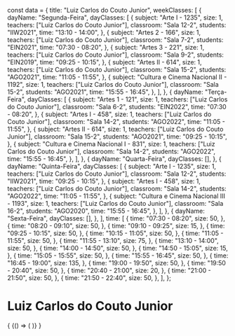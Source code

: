 const data = {
  title: "Luiz Carlos do Couto Junior",
  weekClasses: [
    {
      dayName: "Segunda-Feira",
      dayClasses: [
        {
          subject: "Arte I - 1235",
          size: 1,
          teachers: ["Luiz Carlos do Couto Junior"],
          classroom: "Sala 12-2",
          students: "IIW2021",
          time: "13:10 - 14:00",
        },
        {
          subject: "Artes 2 - 166",
          size: 1,
          teachers: ["Luiz Carlos do Couto Junior"],
          classroom: "Sala 7-2",
          students: "EIN2021",
          time: "07:30 - 08:20",
        },
        {
          subject: "Artes 3 - 221",
          size: 1,
          teachers: ["Luiz Carlos do Couto Junior"],
          classroom: "Sala 9-2",
          students: "EIN2019",
          time: "09:25 - 10:15",
        },
        {
          subject: "Artes II - 614",
          size: 1,
          teachers: ["Luiz Carlos do Couto Junior"],
          classroom: "Sala 15-2",
          students: "AGO2021",
          time: "11:05 - 11:55",
        },
        {
          subject: "Cultura e Cinema Nacional II - 1192",
          size: 1,
          teachers: ["Luiz Carlos do Couto Junior"],
          classroom: "Sala 15-2",
          students: "AGO2021",
          time: "15:55 - 16:45",
        },
      ],
    },
    {
      dayName: "Terça-Feira",
      dayClasses: [
        {
          subject: "Artes 1 - 121",
          size: 1,
          teachers: ["Luiz Carlos do Couto Junior"],
          classroom: "Sala 6-2",
          students: "EIN2022",
          time: "07:30 - 08:20",
        },
        {
          subject: "Artes I - 458",
          size: 1,
          teachers: ["Luiz Carlos do Couto Junior"],
          classroom: "Sala 14-2",
          students: "AGO2022",
          time: "11:05 - 11:55",
        },
        {
          subject: "Artes II - 614",
          size: 1,
          teachers: ["Luiz Carlos do Couto Junior"],
          classroom: "Sala 15-2",
          students: "AGO2021",
          time: "09:25 - 10:15",
        },
        {
          subject: "Cultura e Cinema Nacional I - 831",
          size: 1,
          teachers: ["Luiz Carlos do Couto Junior"],
          classroom: "Sala 14-2",
          students: "AGO2022",
          time: "15:55 - 16:45",
        },
      ],
    },
    {
      dayName: "Quarta-Feira",
      dayClasses: [],
    },
    {
      dayName: "Quinta-Feira",
      dayClasses: [
        {
          subject: "Arte I - 1235",
          size: 1,
          teachers: ["Luiz Carlos do Couto Junior"],
          classroom: "Sala 12-2",
          students: "IIW2021",
          time: "09:25 - 10:15",
        },
        {
          subject: "Artes I - 458",
          size: 1,
          teachers: ["Luiz Carlos do Couto Junior"],
          classroom: "Sala 14-2",
          students: "AGO2022",
          time: "11:05 - 11:55",
        },
        {
          subject: "Cultura e Cinema Nacional III - 1193",
          size: 1,
          teachers: ["Luiz Carlos do Couto Junior"],
          classroom: "Sala 16-2",
          students: "AGO2020",
          time: "15:55 - 16:45",
        },
      ],
    },
    {
      dayName: "Sexta-Feira",
      dayClasses: [],
    },
  ],
  time: [
    {
      time: "07:30 - 08:20",
      size: 50,
    },
    {
      time: "08:20 - 09:10",
      size: 50,
    },
    {
      time: "09:10 - 09:25",
      size: 15,
    },
    {
      time: "09:25 - 10:15",
      size: 50,
    },
    {
      time: "10:15 - 11:05",
      size: 50,
    },
    {
      time: "11:05 - 11:55",
      size: 50,
    },
    {
      time: "11:55 - 13:10",
      size: 75,
    },
    {
      time: "13:10 - 14:00",
      size: 50,
    },
    {
      time: "14:00 - 14:50",
      size: 50,
    },
    {
      time: "14:50 - 15:05",
      size: 15,
    },
    {
      time: "15:05 - 15:55",
      size: 50,
    },
    {
      time: "15:55 - 16:45",
      size: 50,
    },
    {
      time: "16:45 - 19:00",
      size: 135,
    },
    {
      time: "19:00 - 19:50",
      size: 50,
    },
    {
      time: "19:50 - 20:40",
      size: 50,
    },
    {
      time: "20:40 - 21:00",
      size: 20,
    },
    {
      time: "21:00 - 21:50",
      size: 50,
    },
    {
      time: "21:50 - 22:40",
      size: 50,
    },
  ],
};

# Luiz Carlos do Couto Junior

<div>
  {
    <BrowserOnly>
      {() => (
        <Grid
          title={data.title}
          weekClasses={data.weekClasses}
          time={data.time}
        />
      )}
    </BrowserOnly>
  }
</div>
